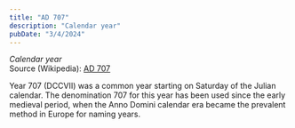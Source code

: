 ```yaml
---
title: "AD 707"
description: "Calendar year"
pubDate: "3/4/2024"
---
```


*Calendar year*  
Source (Wikipedia): [AD 707][1]

Year 707 (DCCVII) was a common year starting on Saturday of the Julian calendar. The denomination 707 for this year has been used since the early medieval period, when the Anno Domini calendar era became the prevalent method in Europe for naming years.

[1]: https://en.wikipedia.org/wiki/AD_707
